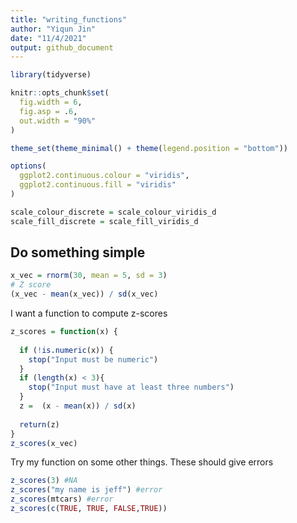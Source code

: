 ```yaml
---
title: "writing_functions"
author: "Yiqun Jin"
date: "11/4/2021"
output: github_document
---
```


```r
library(tidyverse)

knitr::opts_chunk$set(
  fig.width = 6,
  fig.asp = .6,
  out.width = "90%"
)

theme_set(theme_minimal() + theme(legend.position = "bottom"))

options(
  ggplot2.continuous.colour = "viridis",
  ggplot2.continuous.fill = "viridis"
)

scale_colour_discrete = scale_colour_viridis_d
scale_fill_discrete = scale_fill_viridis_d
```

## Do something simple

```r
x_vec = rnorm(30, mean = 5, sd = 3)
# Z score
(x_vec - mean(x_vec)) / sd(x_vec)
```

I want a function to compute z-scores

```r
z_scores = function(x) {
  
  if (!is.numeric(x)) {
    stop("Input must be numeric")
  }
  if (length(x) < 3){
    stop("Input must have at least three numbers")
  }
  z =  (x - mean(x)) / sd(x)
  
  return(z)
}
z_scores(x_vec)
```

Try my function on some other things. These should give errors

```r
z_scores(3) #NA
z_scores("my name is jeff") #error
z_scores(mtcars) #error
z_scores(c(TRUE, TRUE, FALSE,TRUE))
```

